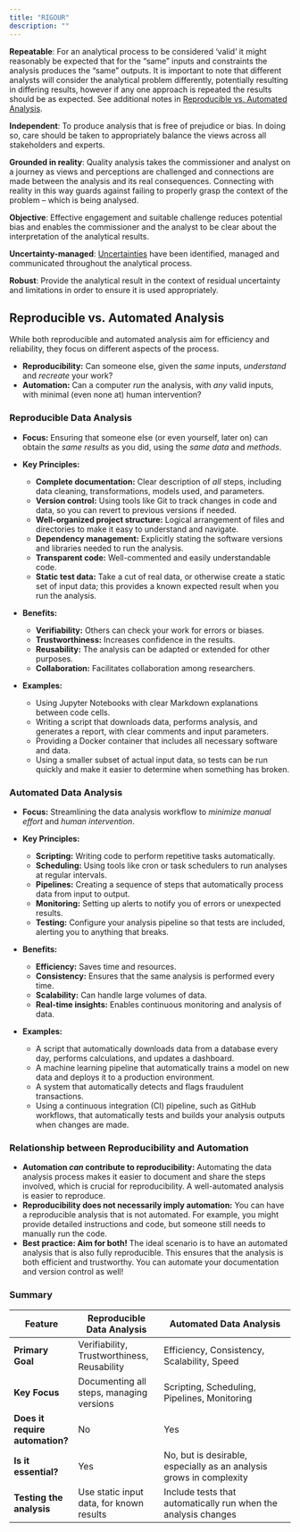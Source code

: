 ```yaml
---
title: "RIGOUR"
description: ""
---
```


**Repeatable**: For an analytical process to be considered ‘valid’ it might reasonably be expected that for the “same” inputs and constraints the analysis produces the “same” outputs. It is important to note that different analysts will consider the analytical problem differently, potentially resulting in differing results, however if any one approach is repeated the results should be as expected. See additional notes in [Reproducible vs. Automated Analysis](/guidance/12-RIGOUR.qmd#reproducible-vs.-automated-analysis).

**Independent**: To produce analysis that is free of prejudice or bias. In doing so, care should be taken to appropriately balance the views across all stakeholders and experts.  

**Grounded in reality**: Quality analysis takes the commissioner and analyst on a journey as views and perceptions are challenged and connections are made between the analysis and its real consequences. Connecting with reality in this way guards against failing to properly grasp the context of the problem – which is being analysed.  

**Objective**: Effective engagement and suitable challenge reduces potential bias and enables the commissioner and the analyst to be clear about the interpretation of the analytical results.  

**Uncertainty-managed**: [Uncertainties](/guidance/14-uncertainty.qmd) have been identified, managed and communicated throughout the analytical process.  

**Robust**: Provide the analytical result in the context of residual uncertainty and limitations in order to ensure it is used appropriately.


## Reproducible vs. Automated Analysis

While both reproducible and automated analysis aim for efficiency and reliability, they focus on different aspects of the process.

*   **Reproducibility:** Can someone else, given the *same* inputs, *understand* and *recreate* your work?
*   **Automation:** Can a computer *run* the analysis, with *any* valid inputs, with minimal (even none at) human intervention?

### Reproducible Data Analysis

*   **Focus:** Ensuring that someone else (or even yourself, later on) can obtain the *same results* as you did, using the *same data* and *methods*.

*   **Key Principles:**
    *   **Complete documentation:** Clear description of *all* steps, including data cleaning, transformations, models used, and parameters.
    *   **Version control:** Using tools like Git to track changes in code and data, so you can revert to previous versions if needed.
    *   **Well-organized project structure:** Logical arrangement of files and directories to make it easy to understand and navigate.
    *   **Dependency management:** Explicitly stating the software versions and libraries needed to run the analysis.
    *   **Transparent code:** Well-commented and easily understandable code.
    *   **Static test data:** Take a cut of real data, or otherwise create a static set of input data; this provides a known expected result when you run the analysis.

*   **Benefits:**
    *   **Verifiability:** Others can check your work for errors or biases.
    *   **Trustworthiness:** Increases confidence in the results.
    *   **Reusability:** The analysis can be adapted or extended for other purposes.
    *   **Collaboration:** Facilitates collaboration among researchers.

*   **Examples:**
    *   Using Jupyter Notebooks with clear Markdown explanations between code cells.
    *   Writing a script that downloads data, performs analysis, and generates a report, with clear comments and input parameters.
    *   Providing a Docker container that includes all necessary software and data.
    *   Using a smaller subset of actual input data, so tests can be run quickly and make it easier to determine when something has broken.

### Automated Data Analysis

*   **Focus:** Streamlining the data analysis workflow to *minimize manual effort* and *human intervention*.

*   **Key Principles:**
    *   **Scripting:** Writing code to perform repetitive tasks automatically.
    *   **Scheduling:** Using tools like cron or task schedulers to run analyses at regular intervals.
    *   **Pipelines:** Creating a sequence of steps that automatically process data from input to output.
    *   **Monitoring:** Setting up alerts to notify you of errors or unexpected results.
    *   **Testing:** Configure your analysis pipeline so that tests are included, alerting you to anything that breaks.

*   **Benefits:**
    *   **Efficiency:** Saves time and resources.
    *   **Consistency:** Ensures that the same analysis is performed every time.
    *   **Scalability:** Can handle large volumes of data.
    *   **Real-time insights:** Enables continuous monitoring and analysis of data.

*   **Examples:**
    *   A script that automatically downloads data from a database every day, performs calculations, and updates a dashboard.
    *   A machine learning pipeline that automatically trains a model on new data and deploys it to a production environment.
    *   A system that automatically detects and flags fraudulent transactions.
    *   Using a continuous integration (CI) pipeline, such as GitHub workflows, that automatically tests and builds your analysis outputs when changes are made.

### Relationship between Reproducibility and Automation

*   **Automation *can* contribute to reproducibility:** Automating the data analysis process makes it easier to document and share the steps involved, which is crucial for reproducibility. A well-automated analysis is easier to reproduce.
*   **Reproducibility does not necessarily imply automation:** You can have a reproducible analysis that is not automated. For example, you might provide detailed instructions and code, but someone still needs to manually run the code.
*   **Best practice: Aim for both!** The ideal scenario is to have an automated analysis that is also fully reproducible. This ensures that the analysis is both efficient and trustworthy. You can automate your documentation and version control as well!

### Summary

| Feature                         | Reproducible Data Analysis                  | Automated Data Analysis                                             |
|---------------------------------|---------------------------------------------|---------------------------------------------------------------------|
| **Primary Goal**                | Verifiability, Trustworthiness, Reusability | Efficiency, Consistency, Scalability, Speed                         |
| **Key Focus**                   | Documenting all steps, managing versions    | Scripting, Scheduling, Pipelines, Monitoring                        |
| **Does it require automation?** | No                                          | Yes                                                                 |
| **Is it essential?**            | Yes                                         | No, but is desirable, especially as an analysis grows in complexity |
| **Testing the analysis**        | Use static input data, for known results    | Include tests that automatically run when the analysis changes      |

